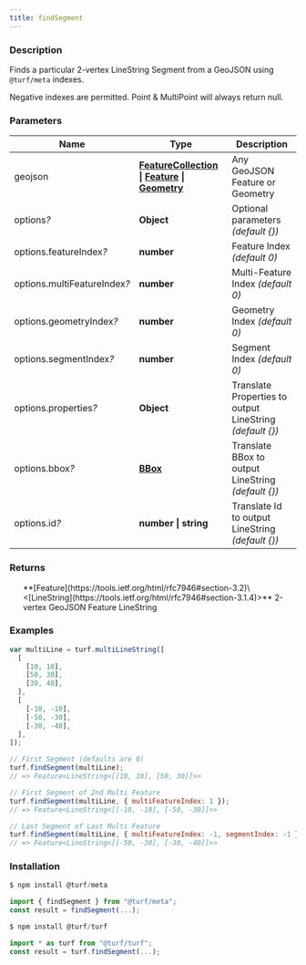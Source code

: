 ```yaml
---
title: findSegment
---
```



### Description

Finds a particular 2-vertex LineString Segment from a GeoJSON using `@turf/meta` indexes.

Negative indexes are permitted.
Point & MultiPoint will always return null.

### Parameters

| Name                              | Type                                                                                                                                                                                                  | Description                                               |
| --------------------------------- | ----------------------------------------------------------------------------------------------------------------------------------------------------------------------------------------------------- | --------------------------------------------------------- |
| geojson                           | **[FeatureCollection](https://tools.ietf.org/html/rfc7946#section-3.3) \| [Feature](https://tools.ietf.org/html/rfc7946#section-3.2) \| [Geometry](https://tools.ietf.org/html/rfc7946#section-3.1)** | Any GeoJSON Feature or Geometry                           |
| options<i>?</i>                   | **Object**                                                                                                                                                                                            | Optional parameters _(default \{})_                       |
| options.featureIndex<i>?</i>      | **number**                                                                                                                                                                                            | Feature Index _(default 0)_                               |
| options.multiFeatureIndex<i>?</i> | **number**                                                                                                                                                                                            | Multi-Feature Index _(default 0)_                         |
| options.geometryIndex<i>?</i>     | **number**                                                                                                                                                                                            | Geometry Index _(default 0)_                              |
| options.segmentIndex<i>?</i>      | **number**                                                                                                                                                                                            | Segment Index _(default 0)_                               |
| options.properties<i>?</i>        | **Object**                                                                                                                                                                                            | Translate Properties to output LineString _(default \{})_ |
| options.bbox<i>?</i>              | **[BBox](https://tools.ietf.org/html/rfc7946#section-5)**                                                                                                                                             | Translate BBox to output LineString _(default \{})_       |
| options.id<i>?</i>                | **number \| string**                                                                                                                                                                                  | Translate Id to output LineString _(default \{})_         |

### Returns

<ul>
  **[Feature](https://tools.ietf.org/html/rfc7946#section-3.2)\<[LineString](https://tools.ietf.org/html/rfc7946#section-3.1.4)>** 2-vertex GeoJSON Feature LineString

</ul>

### Examples

```javascript
var multiLine = turf.multiLineString([
  [
    [10, 10],
    [50, 30],
    [30, 40],
  ],
  [
    [-10, -10],
    [-50, -30],
    [-30, -40],
  ],
]);

// First Segment (defaults are 0)
turf.findSegment(multiLine);
// => Feature<LineString<[[10, 10], [50, 30]]>>

// First Segment of 2nd Multi Feature
turf.findSegment(multiLine, { multiFeatureIndex: 1 });
// => Feature<LineString<[[-10, -10], [-50, -30]]>>

// Last Segment of Last Multi Feature
turf.findSegment(multiLine, { multiFeatureIndex: -1, segmentIndex: -1 });
// => Feature<LineString<[[-50, -30], [-30, -40]]>>
```

### Installation

```javascript
$ npm install @turf/meta

import { findSegment } from "@turf/meta";
const result = findSegment(...);
```

```javascript
$ npm install @turf/turf

import * as turf from "@turf/turf";
const result = turf.findSegment(...);
```
